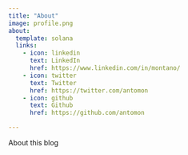 ```yaml
---
title: "About"
image: profile.png
about:
  template: solana
  links:
    - icon: linkedin
      text: LinkedIn
      href: https://www.linkedin.com/in/montano/
    - icon: twitter
      text: Twitter
      href: https://twitter.com/antomon
    - icon: github
      text: Github
      href: https://github.com/antomon

---
```


About this blog
